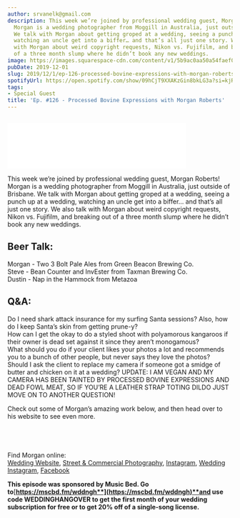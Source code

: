 ```yaml
---
author: srvanelk@gmail.com
description: This week we’re joined by professional wedding guest, Morgan Roberts!
  Morgan is a wedding photographer from Moggill in Australia, just outside of Brisbane.
  We talk with Morgan about getting groped at a wedding, seeing a punch up at a wedding,
  watching an uncle get into a biffer… and that’s all just one story. We also talk
  with Morgan about weird copyright requests, Nikon vs. Fujifilm, and breaking out
  of a three month slump where he didn’t book any new weddings.
image: https://images.squarespace-cdn.com/content/v1/5b9ac0aa50a54faef024c950/1575227246404-MLUF4RZAMJ8S0L55ROZ2/morgan+roberts.jpg?format=original
pubDate: 2019-12-01
slug: 2019/12/1/ep-126-processed-bovine-expressions-with-morgan-roberts
spotifyUrl: https://open.spotify.com/show/09hCjT9XXAKzGin8bkLG3a?si=kjRZvQ1JTb6Ov3HVzSSlWA
tags:
- Special Guest
title: 'Ep. #126 - Processed Bovine Expressions with Morgan Roberts'
---
```


<figure>
  <img src="https://images.squarespace-cdn.com/content/v1/5b9ac0aa50a54faef024c950/1575227246404-MLUF4RZAMJ8S0L55ROZ2/morgan+roberts.jpg?format=original" alt="" />
</figure>
<iframe class="embedly-embed" src="//cdn.embedly.com/widgets/media.html?src=https%3A%2F%2Fanchor.fm%2Fweddingphotohangover%2Fembed%2Fepisodes%2FEp--126---Processed-Bovine-Expressions-with-Morgan-Roberts-e99ehn&url=https%3A%2F%2Fanchor.fm%2Fweddingphotohangover%2Fepisodes%2FEp--126---Processed-Bovine-Expressions-with-Morgan-Roberts-e99ehn&image=https%3A%2F%2Fd3t3ozftmdmh3i.cloudfront.net%2Fproduction%2Fpodcast_uploaded_episode400%2F805714%2F805714-1575225630863-0ff26c53480f1.jpg&key=61d05c9d54e8455ea7a9677c366be814&type=text%2Fhtml&schema=anchor&wmode=opaque" width="400" height="102" scrolling="no" frameborder="0" allow="autoplay; fullscreen" allowfullscreen="true"></iframe>

This week we’re joined by professional wedding guest, Morgan Roberts! Morgan is a wedding photographer from Moggill in Australia, just outside of Brisbane. We talk with Morgan about getting groped at a wedding, seeing a punch up at a wedding, watching an uncle get into a biffer… and that’s all just one story. We also talk with Morgan about weird copyright requests, Nikon vs. Fujifilm, and breaking out of a three month slump where he didn’t book any new weddings.

## Beer Talk:  
Morgan - Two 3 Bolt Pale Ales from Green Beacon Brewing Co.  
Steve - Bean Counter and InvEster from Taxman Brewing Co.  
Dustin - Nap in the Hammock from Metazoa

## Q&A:  
Do I need shark attack insurance for my surfing Santa sessions? Also, how do I keep Santa’s skin from getting prune-y?  
How can I get the okay to do a styled shoot with polyamorous kangaroos if their owner is dead set against it since they aren’t monogamous?  
What should you do if your client likes your photos a lot and recommends you to a bunch of other people, but never says they love the photos?  
Should I ask the client to replace my camera if someone got a smidge of butter and chicken on it at a wedding? UPDATE: I AM VEGAN AND MY CAMERA HAS BEEN TAINTED BY PROCESSED BOVINE EXPRESSIONS AND DEAD FOWL MEAT, SO IF YOU’RE A LEATHER STRAP TOTING DILDO JUST MOVE ON TO ANOTHER QUESTION!

Check out some of Morgan’s amazing work below, and then head over to his website to see even more.

<figure>
  <img src="https://images.squarespace-cdn.com/content/v1/5b9ac0aa50a54faef024c950/1575229911783-9C8UQBUHEOZCLONH0U6L/Morgan+Roberts+Wedding+Folio-37.jpg?format=original" alt="" />
</figure>
<figure>
  <img src="https://images.squarespace-cdn.com/content/v1/5b9ac0aa50a54faef024c950/1575230077709-MM9RB21OY8QTS2SNGUAR/Morgan+Roberts+Wedding+Folio-66.jpg?format=original" alt="" />
</figure>
<figure>
  <img src="https://images.squarespace-cdn.com/content/v1/5b9ac0aa50a54faef024c950/1575230040229-9FBGX430LOGRHGG4HS22/Morgan+Roberts+Wedding+Folio-31.jpg?format=original" alt="" />
</figure>
<figure>
  <img src="https://images.squarespace-cdn.com/content/v1/5b9ac0aa50a54faef024c950/1575230174438-MJ9C3WONK8R5NUEC0W7T/Morgan+Roberts+Wedding+Folio-75.jpg?format=original" alt="" />
</figure>

Find Morgan online:  
[Wedding Website](https://www.morganrobertsphotography.com/), [Street & Commercial Photography](http://www.morganroberts.photography/), [Instagram](https://www.instagram.com/morganrobertsphoto/), [Wedding Instagram](https://www.instagram.com/morganrobertsweddings/), [Facebook](https://www.facebook.com/morganrobertsphotography/)

**This episode was sponsored by Music Bed. Go to**[**https://mscbd.fm/wddngh**](https://mscbd.fm/wddngh)**and use code WEDDINGHANGOVER to get the first month of your wedding subscription for free or to get 20% off of a single-song license.**